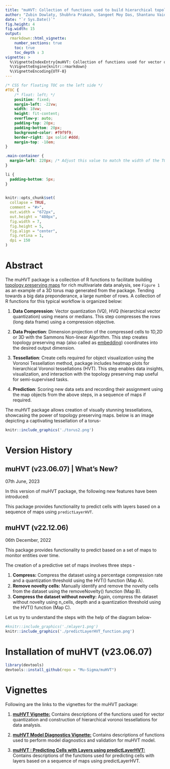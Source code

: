 ```yaml
---
title: "muHVT: Collection of functions used to build hierarchical topology preserving maps"
author: "Zubin Dowlaty, Shubhra Prakash, Sangeet Moy Das, Shantanu Vaidya, Praditi Shah, Srinivasan Sudarsanam, Somya Shambhawi "
date: "`r Sys.Date()`"
fig.height: 4
fig.width: 15
output:
  rmarkdown::html_vignette:
    number_sections: true
    toc: true
    toc_depth : 3
vignette: >
  %\VignetteIndexEntry{muHVT: Collection of functions used for vector quantization and construction of hierarchical voronoi tessellations for data analysis"}
  %\VignetteEngine{knitr::rmarkdown}
  %\VignetteEncoding{UTF-8}
---
```



```css
/* CSS for floating TOC on the left side */
#TOC {
    /* float: left; */
    position: fixed;
    margin-left: -22vw;
    width: 18vw;
    height: fit-content;
    overflow-y: auto;
    padding-top: 20px;
    padding-bottom: 20px;
    background-color: #f9f9f9;
    border-right: 1px solid #ddd;
    margin-top: -18em;
}

.main-container {
  margin-left: 220px; /* Adjust this value to match the width of the TOC + some margin */
}

li {
  padding-bottom: 5px;
}
  
```

```r
knitr::opts_chunk$set(
  collapse = TRUE,
  comment = "#>",
  out.width = "672px",
  out.height = "480px",
  fig.width = 7,
  fig.height = 5,
  fig.align = "center",
  fig.retina = 1,
  dpi = 150
)
```

# Abstract

The muHVT package is a collection of R functions to facilitate building [topology preserving maps](https://users.ics.aalto.fi/jhollmen/dippa/node9.html#:~:text=The%20property%20of%20topology%20preserving,tool%20of%20high-dimensional%20data) for rich multivariate data analysis, see `Figure 1` as an example of a 3D torus map generated from the package. Tending towards a big data preponderance, a large number of rows. A collection of R functions for this typical workflow is organized below:

1.  **Data Compression**: Vector quantization (VQ), HVQ (hierarchical vector quantization) using means or medians. This step compresses the rows (long data frame) using a compression objective.

2.  **Data Projection**: Dimension projection of the compressed cells to 1D,2D or 3D with the Sammons Non-linear Algorithm. This step creates topology preserving map (also called as [embedding](https://en.wikipedia.org/wiki/Embedding)) coordinates into the desired output dimension. 

3.  **Tessellation**: Create cells required for object visualization using the Voronoi Tessellation method, package includes heatmap plots for hierarchical Voronoi tessellations (HVT). This step enables data insights, visualization, and interaction with the topology preserving map useful for semi-supervised tasks.

4.  **Prediction**: Scoring new data sets and recording their assignment using the map objects from the above steps, in a sequence of maps if required.

The muHVT package allows creation of visually stunning tessellations, showcasing the power of topology preserving maps. below is an image depicting a captivating tessellation of a torus-


```r
knitr::include_graphics('./torus2.png')
```


# Version History

## muHVT (v23.06.07) | What's New?

07th June, 2023

In this version of muHVT package, the following new features have been introduced:

This package provides functionality to predict cells with layers based on a sequence of maps using `predictLayerHVT`. 


## muHVT (v22.12.06)

06th December, 2022

This package provides functionality to predict based on a set of maps to monitor entities over time.

The creation of a predictive set of maps involves three steps -

1. **Compress:** Compress the dataset using a percentage compression rate and a quantization threshold using the HVT() function (Map A).
2. **Remove novelty cells:** Manually identify and remove the novelty cells from the dataset using the removeNovelty() function (Map B).
3. **Compress the dataset without novelty:** Again, compress the dataset without novelty using n_cells, depth and a quantization threshold using the HVT() function (Map C).


Let us try to understand the steps with the help of the diagram below-

```r
#knitr::include_graphics('./mlayer1.png')
knitr::include_graphics('./predictLayerHVT_function.png')
```



# Installation of muHVT (v23.06.07)

``` r
library(devtools)
devtools::install_github(repo = "Mu-Sigma/muHVT")
```



# Vignettes

Following are the links to the vignettes for the muHVT package:


1. [**muHVT Vignette:**](https://htmlpreview.github.io/?https://github.com/Somya545/muHVT/blob/master/vignettes/muHVT_vignette.html) Contains descriptions of the functions used for vector quantization and construction of hierarchical voronoi tessellations for data analysis.

2. [**muHVT Model Diagnostics Vignette:**](https://htmlpreview.github.io/?https://github.com/Somya545/muHVT/blob/master/vignettes/muHVT_model_diagnostics_vignette.html) Contains descriptions of functions used to perform model diagnostics and validation for muHVT model.

3. [**muHVT : Predicting Cells with Layers using predictLayerHVT:**](https://htmlpreview.github.io/?https://github.com/Somya545/muHVT/blob/master/vignettes/Predicting_Cells_with_Layers_using_predictLayerHVT.html) Contains descriptions of the functions used for predicting cells with layers based on a sequence of maps using predictLayerHVT.





